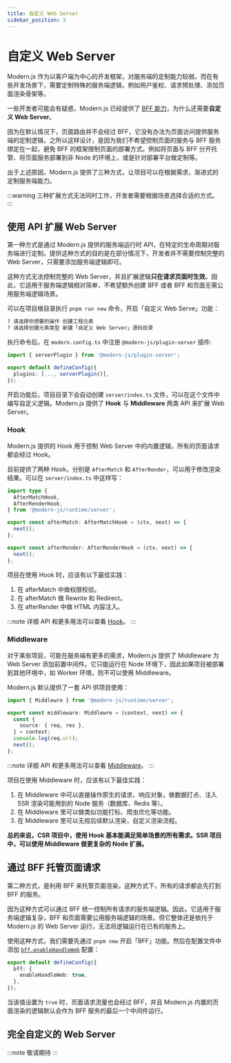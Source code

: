 ```yaml
---
title: 自定义 Web Server
sidebar_position: 3
---
```

# 自定义 Web Server

Modern.js 作为以客户端为中心的开发框架，对服务端的定制能力较弱。而在有些开发场景下，需要定制特殊的服务端逻辑，例如用户鉴权、请求预处理、添加页面渲染骨架等。

一些开发者可能会有疑惑，Modern.js 已经提供了 [BFF 能力](/guides/advanced-features/bff/function.html)，为什么还需要**自定义 Web Server**。

因为在默认情况下，页面路由并不会经过 BFF，它没有办法为页面访问提供服务端的定制逻辑。之所以这样设计，是因为我们不希望控制页面的服务与 BFF 服务绑定在一起，避免 BFF 的框架限制页面的部署方式。例如将页面与 BFF 分开托管、将页面服务部署到非 Node 的环境上，或是针对部署平台做定制等。

出于上述原因，Modern.js 提供了三种方式，让项目可以在根据需求，渐进式的定制服务端能力。

:::warning
三种扩展方式无法同时工作，开发者需要根据场景选择合适的方式。
:::

## 使用 API 扩展 Web Server

第一种方式是通过 Modern.js 提供的服务端运行时 API，在特定的生命周期对服务端进行定制。提供这种方式的目的是在部分情况下，开发者并不需要控制完整的 Web Server，只需要添加服务端逻辑即可。

这种方式无法控制完整的 Web Server，并且扩展逻辑**只在请求页面时生效**。因此，它适用于服务端逻辑相对简单，不希望额外创建 BFF 或者 BFF 和页面无需公用服务端逻辑场景。

可以在项目根目录执行 `pnpm run new` 命令，开启「自定义 Web Serve」功能：

```bash
? 请选择你想要的操作 创建工程元素
? 请选择创建元素类型 新建「自定义 Web Server」源码目录
```

执行命令后，在 `modern.config.ts` 中注册 `@modern-js/plugin-server` 插件:

```ts title="modern.config.ts"
import { serverPlugin } from '@modern-js/plugin-server';

export default defineConfig({
  plugins: [..., serverPlugin()],
});
```

开启功能后，项目目录下会自动创建 `server/index.ts` 文件，可以在这个文件中编写自定义逻辑。Modern.js 提供了 **Hook** 与 **Middleware** 两类 API 来扩展 Web Server。

### Hook

Modern.js 提供的 Hook 用于控制 Web Server 中的内置逻辑，所有的页面请求都会经过 Hook。

目前提供了两种 Hook，分别是 `AfterMatch` 和 `AfterRender`，可以用于修改渲染结果。可以在 `server/index.ts` 中这样写：

```ts
import type {
  AfterMatchHook,
  AfterRenderHook,
} from '@modern-js/runtime/server';

export const afterMatch: AfterMatchHook = (ctx, next) => {
  next();
};

export const afterRender: AfterRenderHook = (ctx, next) => {
  next();
};
```

项目在使用 Hook 时，应该有以下最佳实践：

1. 在 afterMatch 中做权限校验。
2. 在 afterMatch 做 Rewrite 和 Redirect。
3. 在 afterRender 中做 HTML 内容注入。

:::note
详细 API 和更多用法可以查看 [Hook](/apis/app/runtime/web-server/hook)。
:::

### Middleware

对于某些项目，可能在服务端有更多的需求，Modern.js 提供了 Middleware 为 Web Server 添加前置中间件。它只能运行在 Node 环境下，因此如果项目被部署到其他环境中，如 Worker 环境，则不可以使用 Middleware。

Modern.js 默认提供了一套 API 供项目使用：

```ts
import { Middlewre } from '@modern-js/runtime/server';

export const middleware: Middlewre = (context, next) => {
  const {
    source: { req, res },
  } = context;
  console.log(req.url);
  next();
};
```

:::note
详细 API 和更多用法可以查看 [Middleware](/apis/app/runtime/web-server/middleware)。
:::

项目在使用 Middleware 时，应该有以下最佳实践：

1. 在 Middleware 中可以直接操作原生的请求、响应对象，做数据打点、注入 SSR 渲染可能用到的 Node 服务（数据库、Redis 等）。
2. 在 Middleware 里可以做类似功能打标、爬虫优化等功能。
3. 在 Middleware 里可以无视后续默认渲染，自定义渲染流程。

**总的来说，CSR 项目中，使用 Hook 基本能满足简单场景的所有需求。SSR 项目中，可以使用 Middleware 做更复杂的 Node 扩展。**

## 通过 BFF 托管页面请求

第二种方式，是利用 BFF 来托管页面渲染，这种方式下，所有的请求都会先打到 BFF 的服务。

因为这种方式可以通过 BFF 统一控制所有请求的服务端逻辑。因此，它适用于服务端逻辑复杂，BFF 和页面需要公用服务端逻辑的场景。但它整体还是依托于 Modern.js 的 Web Server 运行，无法将逻辑运行在已有的服务上。

使用这种方式，我们需要先通过 `pnpm new` 开启「BFF」功能。然后在配置文件中添加 [`bff.enableHandleWeb`](/configure/app/bff/enable-handle-web.html) 配置：

```ts
export default defineConfig({
  bff: {
    enableHandleWeb: true,
  },
});
```

当该值设置为 `true` 时，页面请求流量也会经过 BFF，并且 Modern.js 内置的页面渲染的逻辑默认会作为 BFF 服务的最后一个中间件运行。

## 完全自定义的 Web Server

:::note
敬请期待
:::
